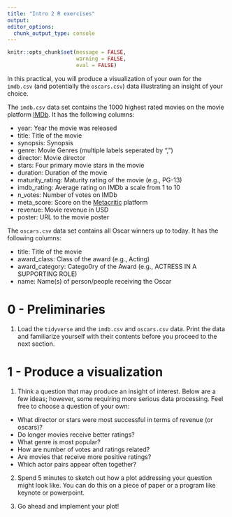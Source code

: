 ```yaml
---
title: "Intro 2 R exercises"
output:
editor_options:
  chunk_output_type: console
---
```

```r
knitr::opts_chunk$set(message = FALSE, 
                      warning = FALSE,
                      eval = FALSE)
```
In this practical, you will produce a visualization of your own for the `imdb.csv` (and potentially the `oscars.csv`) data illustrating an insight of your choice.

The `imdb.csv` data set contains the 1000 highest rated movies on the movie platform [IMDb](https://imdb.com/). It has the following columns:

- year: Year the movie was released
- title: Title of the movie
- synopsis: Synopsis
- genre: Movie Genres (multiple labels seperated by ",")
- director: Movie director
- stars: Four primary movie stars in the movie
- duration: Duration of the movie
- maturity_rating: Maturity rating of the movie (e.g., PG-13)
- imdb_rating: Average rating on IMDb a scale from 1 to 10 
- n_votes: Number of votes on IMDb
- meta_score: Score on the [Metacritic](https://www.metacritic.com/) platform
- revenue: Movie revenue in USD
- poster: URL to the movie poster

The `oscars.csv` data set contains all Oscar winners up to today. It has the following columns:

- title: Title of the movie
- award_class: Class of the award (e.g., Acting)
- award_category: Catego0ry of the Award (e.g., ACTRESS IN A SUPPORTING ROLE)
- name: Name(s) of person/people receiving the Oscar

# 0 - Preliminaries

1. Load the `tidyverse` and the `imdb.csv` and `oscars.csv` data. Print the data and familiarize yourself with their contents before you proceed to the next section.

# 1 - Produce a visualization

1. Think a question that may produce an insight of interest. Below are a few ideas; however, some requiring more serious data processing. Feel free to choose a question of your own:

- What director or stars were most successful in terms of revenue (or oscars)?
- Do longer movies receive better ratings?
- What genre is most popular?
- How are number of votes and ratings related?
- Are movies that receive more positive ratings?
- Which actor pairs appear often together? 

2. Spend 5 minutes to sketch out how a plot addressing your question might look like. You can do this on a piece of paper or a program like keynote or powerpoint.

3. Go ahead and implement your plot!




